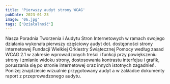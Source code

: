 ```yaml
---
title: 'Pierwszy audyt strony WCAG'
pubDate: 2023-01-23
image: '06.jpg'
tags: ['Działalność']
---
```


Nasza Poradnia Tworzenia i Audytu Stron Internetowych w ramach swojego działania wykonała pierwszy częściowy audyt dot. dostępności strony internetowej Fundacji Wielkiej Orkiestry Świątecznej Pomocy według zasad WCAG 2.1 w zakresie wprowadzonych treści i funkcji przy powiększeniu strony i zmianie widoku strony, dostosowania kontrastu interfejsu i grafik, poruszania się po stronie internetowej oraz innych istotnych zagadnień. Poniżej znajdziecie wizualnie przygotowany audyt a w zakładce dokumenty raport z przeprowadzonego audytu.